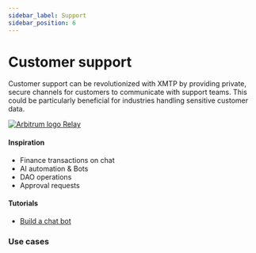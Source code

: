 ```yaml
---
sidebar_label: Support
sidebar_position: 6
---
```



# Customer support

Customer support can be revolutionized with XMTP by providing private, secure channels for customers to communicate with support teams. This could be particularly beneficial for industries handling sensitive customer data.

<div class="chain-list white">
  <a href="https://relay.cc/" class="chain-item">
    <img src={relay} alt="Arbitrum logo" />
    <span>Relay</span>
  </a>
</div>

#### Inspiration

- Finance transactions on chat
- AI automation & Bots
- DAO operations
- Approval requests

#### Tutorials

- [Build a chat bot](/docs/tutorials/bots)

### Use cases


<Usecases />

